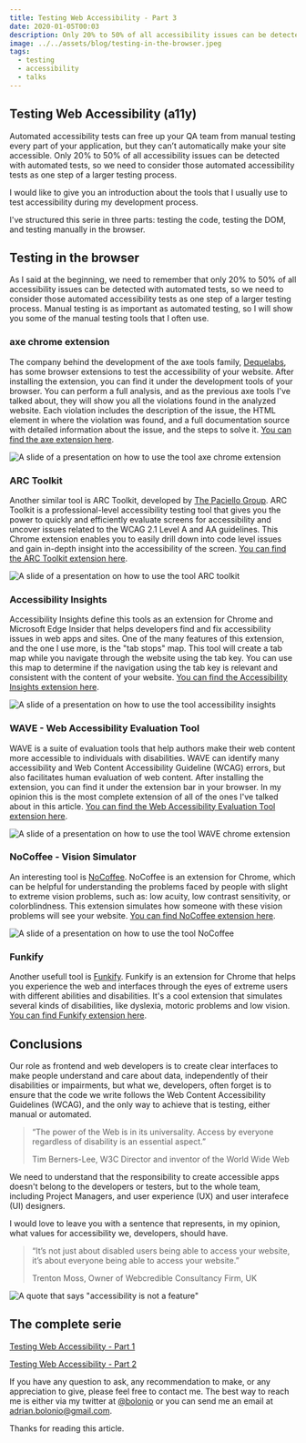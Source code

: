 ```yaml
---
title: Testing Web Accessibility - Part 3
date: 2020-01-05T00:03
description: Only 20% to 50% of all accessibility issues can be detected with automated tests, so we need to consider those automated accessibility tests as one step of a larger testing process.
image: ../../assets/blog/testing-in-the-browser.jpeg
tags:
  - testing
  - accessibility
  - talks
---
```


## Testing Web Accessibility (a11y)

Automated accessibility tests can free up your QA team from manual testing every part of your application, but they can’t automatically make your site accessible.
Only 20% to 50% of all accessibility issues can be detected with automated tests, so we need to consider those automated accessibility tests as one step of a larger testing process.

I would like to give you an introduction about the tools that I usually use to test accessibility during my development process.

I've structured this serie in three parts: testing the code, testing the DOM, and testing manually in the browser.

## Testing in the browser

As I said at the beginning, we need to remember that only 20% to 50% of all accessibility issues can be detected with automated tests,
so we need to consider those automated accessibility tests as one step of a larger testing process.
Manual testing is as important as automated testing, so I will show you some of the manual testing tools that I often use.

### axe chrome extension

The company behind the development of the axe tools family, [Dequelabs](https://www.deque.com/axe/), has some browser extensions to test the accessibility of your website.
After installing the extension, you can find it under the development tools of your browser.
You can perform a full analysis, and as the previous axe tools I've talked about, they will show you all the violations found in the analyzed website.
Each violation includes the description of the issue, the HTML element in where the violation was found, and a full documentation source with detailed information about the issue, and the steps to solve it.
[You can find the axe extension here](https://www.deque.com/axe/axe-for-web/).

![A slide of a presentation on how to use the tool axe chrome extension](../../assets/blog/axe-chrome.jpeg)

### ARC Toolkit

Another similar tool is ARC Toolkit, developed by [The Paciello Group](https://www.paciellogroup.com/).
ARC Toolkit is a professional-level accessibility testing tool that gives you the power to quickly and efficiently evaluate screens for accessibility and uncover issues related to the WCAG 2.1 Level A and AA guidelines.
This Chrome extension enables you to easily drill down into code level issues and gain in-depth insight into the accessibility of the screen.
[You can find the ARC Toolkit extension here](https://www.paciellogroup.com/toolkit/).

![A slide of a presentation on how to use the tool ARC toolkit](../../assets/blog/arc-chrome.jpeg)

### Accessibility Insights

Accessibility Insights define this tools as an extension for Chrome and Microsoft Edge Insider that helps developers find and fix accessibility issues in web apps and sites.
One of the many features of this extension, and the one I use more, is the "tab stops" map. This tool will create a tab map while you navigate through the website using the tab key.
You can use this map to determine if the navigation using the tab key is relevant and consistent with the content of your website.
[You can find the Accessibility Insights extension here](https://accessibilityinsights.io/docs/en/web/overview).

![A slide of a presentation on how to use the tool accessibility insights](../../assets/blog/accessibility-insights.jpeg)

### WAVE - Web Accessibility Evaluation Tool

WAVE is a suite of evaluation tools that help authors make their web content more accessible to individuals with disabilities.
WAVE can identify many accessibility and Web Content Accessibility Guideline (WCAG) errors, but also facilitates human evaluation of web content.
After installing the extension, you can find it under the extension bar in your browser.
In my opinion this is the most complete extension of all of the ones I've talked about in this article.
[You can find the Web Accessibility Evaluation Tool extension here](https://wave.webaim.org/extension/).

![A slide of a presentation on how to use the tool WAVE chrome extension](../../assets/blog/wave-chrome.jpeg)

### NoCoffee - Vision Simulator

An interesting tool is [NoCoffee](https://accessgarage.wordpress.com/).
NoCoffee is an extension for Chrome, which can be helpful for understanding the problems faced by people with slight to extreme vision problems, such as: low acuity, low contrast sensitivity, or colorblindness.
This extension simulates how someone with these vision problems will see your website.
[You can find NoCoffee extension here](https://accessgarage.wordpress.com/).

![A slide of a presentation on how to use the tool NoCoffee](../../assets/blog/nocoffee-chrome.jpeg)

### Funkify

Another usefull tool is [Funkify](https://www.funkify.org).
Funkify is an extension for Chrome that helps you experience the web and interfaces through the eyes of extreme users with different abilities and disabilities.
It's a cool extension that simulates several kinds of disabilities, like dyslexia, motoric problems and low vision.
[You can find Funkify extension here](https://www.funkify.org).

## Conclusions

Our role as frontend and web developers is to create clear interfaces to make people understand and care about data, independently of their disabilities or impairments,
but what we, developers, often forget is to ensure that the code we write follows the Web Content Accessibility Guidelines (WCAG), and the only way to achieve that is testing, either manual or automated.

> “The power of the Web is in its universality. Access by everyone regardless of disability is an essential aspect.”
>
> Tim Berners-Lee, W3C Director and inventor of the World Wide Web

We need to understand that the responsibility to create accessible apps doesn't belong to the developers or testers, but to the whole team, including Project Managers, and user experience (UX) and user interafece (UI) designers.

I would love to leave you with a sentence that represents, in my opinion, what values for accessibility we, developers, should have.

> “It’s not just about disabled users being able to access your website, it’s about everyone being able to access your website.”
>
> Trenton Moss, Owner of Webcredible Consultancy Firm, UK

![A quote that says "accessibility is not a feature"](../../assets/blog/a11y-is-not-a-feature.jpeg)

## The complete serie

[Testing Web Accessibility - Part 1](./testing-web-accessibility-part-1)

[Testing Web Accessibility - Part 2](./testing-web-accessibility-part-2)

If you have any question to ask, any recommendation to make, or any appreciation to give, please feel free to contact me.
The best way to reach me is either via my twitter at [@bolonio](https://twitter.com/bolonio) or you can send me an email at [adrian.bolonio@gmail.com](mailto:adrian.bolonio@gmail.com).

Thanks for reading this article.
